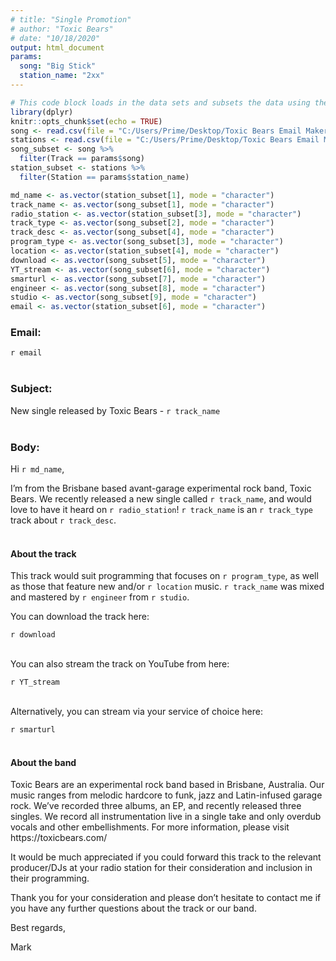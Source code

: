 ---
# title: "Single Promotion"
# author: "Toxic Bears"
# date: "10/18/2020"
output: html_document
params:
  song: "Big Stick"
  station_name: "2xx"
---


```{r setup, include=FALSE}
# This code block loads in the data sets and subsets the data using the parameters in the header above
library(dplyr)
knitr::opts_chunk$set(echo = TRUE)
song <- read.csv(file = "C:/Users/Prime/Desktop/Toxic Bears Email Maker/data/Song_info.csv")
stations <- read.csv(file = "C:/Users/Prime/Desktop/Toxic Bears Email Maker/data/Station_info.csv")
song_subset <- song %>% 
  filter(Track == params$song)
station_subset <- stations %>% 
  filter(Station == params$station_name)
```

```{r variable_define, include=FALSE }
md_name <- as.vector(station_subset[1], mode = "character")
track_name <- as.vector(song_subset[1], mode = "character")
radio_station <- as.vector(station_subset[3], mode = "character")
track_type <- as.vector(song_subset[2], mode = "character")
track_desc <- as.vector(song_subset[4], mode = "character")
program_type <- as.vector(song_subset[3], mode = "character")
location <- as.vector(station_subset[4], mode = "character")
download <- as.vector(song_subset[5], mode = "character")
YT_stream <- as.vector(song_subset[6], mode = "character")
smarturl <- as.vector(song_subset[7], mode = "character")
engineer <- as.vector(song_subset[8], mode = "character")
studio <- as.vector(song_subset[9], mode = "character")
email <- as.vector(station_subset[6], mode = "character")
```

### Email: 
`r email`
<br>
<br>

### Subject: 
New single released by Toxic Bears - `r track_name`
<br>
<br>

### Body:

Hi `r md_name`,

I'm from the Brisbane based avant-garage experimental rock band, Toxic Bears. 
We recently released a new single called `r track_name`, and would love to have it heard on `r radio_station`!   `r track_name` is an `r track_type` track about `r track_desc`.
<br>
<br>

#### About the track

This track would suit programming that focuses on `r program_type`, as well as those that feature new and/or `r location` music. `r track_name` was mixed and mastered by `r engineer` from `r studio`.

You can download the track here:

`r download`
<br>
<br>

You can also stream the track on YouTube from here:

`r YT_stream`
<br>
<br>

Alternatively, you can stream via your service of choice here:

`r smarturl`
<br>
<br>

#### About the band

Toxic Bears are an experimental rock band based in Brisbane, Australia. Our music ranges from melodic hardcore to funk, jazz and Latin-infused garage rock. We’ve recorded three albums, an EP, and recently released three singles. We record all instrumentation live in a single take and only overdub vocals and other embellishments.   For more information, please visit  https://toxicbears.com/ 

It would be much appreciated if you could forward this track to the relevant producer/DJs at your radio station for their consideration and inclusion in their programming.

Thank you for your consideration and please don't hesitate to contact me if you have any further questions about the track or our band.

Best regards,

Mark

